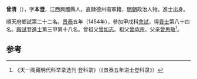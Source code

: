 '''曾清'''（{{bd|1418年||？}}），字'''本澄'''，江西興國縣人，直隸德州衛軍籍，[[明朝|明朝]]政治人物。進士出身。

順天府鄉試第二十二名。[[景泰|景泰]]五年（1454年），參加甲戌科[[會試|會試]]，得[[貢士|貢士]]第八十四名。[[殿試|殿試]]登[[進士|進士]]第三甲第十八名。曾祖父[[曾如志|曾如志]]。祖父[[曾承宗|曾承宗]]。父亲[[曾思敬|曾思敬]]<ref>《天一阁藏明代科举录选刊·登科录》（《景泰五年进士登科录》）</ref>。

==参考==
{{reflist}}
{{明朝人物小作品}}
{{景泰五年甲戌科殿試金榜}}